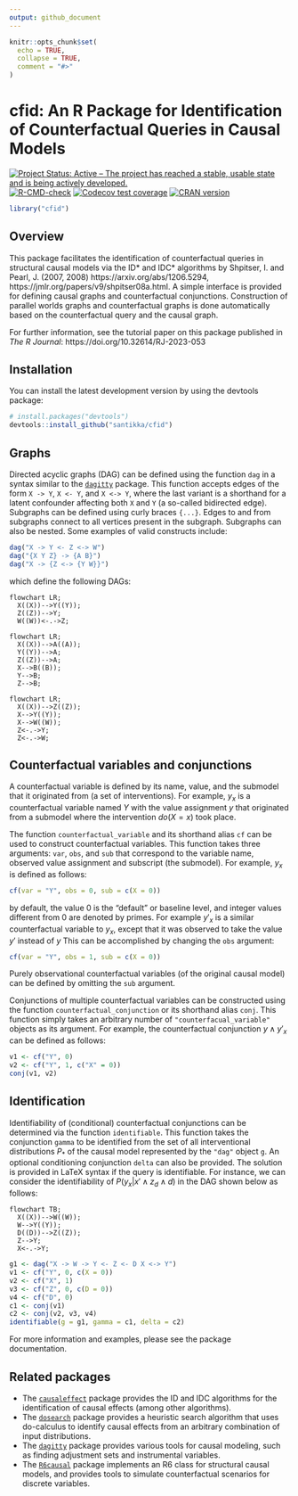 ```yaml
---
output: github_document
---
```


```r
knitr::opts_chunk$set(
  echo = TRUE,
  collapse = TRUE,
  comment = "#>"
)
```

# cfid: An R Package for Identification of Counterfactual Queries in Causal Models

<!-- badges: start -->
[![Project Status: Active – The project has reached a stable, usable state and is being actively developed.](https://www.repostatus.org/badges/latest/active.svg)](https://www.repostatus.org/#active)
[![R-CMD-check](https://github.com/santikka/cfid/workflows/R-CMD-check/badge.svg)](https://github.com/santikka/cfid/actions)
[![Codecov test coverage](https://codecov.io/gh/santikka/cfid/branch/main/graph/badge.svg)](https://app.codecov.io/gh/santikka/cfid?branch=main)
[![CRAN version](https://www.r-pkg.org/badges/version/cfid)](https://CRAN.R-project.org/package=cfid)
<!-- badges::end -->

```r
library("cfid")
```

## Overview

This package facilitates the identification of counterfactual queries in structural causal 
models via the ID* and IDC* algorithms by Shpitser, I. and Pearl, J. (2007, 2008) 
https://arxiv.org/abs/1206.5294,
https://jmlr.org/papers/v9/shpitser08a.html. A simple interface is provided for 
defining causal graphs and counterfactual conjunctions. Construction of parallel
worlds graphs and counterfactual graphs is done automatically based on the 
counterfactual query and the causal graph.

For further information, see the tutorial paper on this package published in *The R Journal*: https://doi.org/10.32614/RJ-2023-053

## Installation

You can install the latest development version by using the devtools package:
```r
# install.packages("devtools")
devtools::install_github("santikka/cfid")
```

## Graphs

Directed acyclic graphs (DAG) can be defined using the function `dag` in a syntax
similar to the [`dagitty`](https://cran.r-project.org/package=dagitty) package.
This function accepts
edges of the form `X -> Y`, `X <- Y`, and `X <-> Y`, where the last variant is 
a shorthand for a latent confounder affecting both `X` and `Y` (a so-called
bidirected edge). Subgraphs can be defined using curly braces `{...}`. Edges
to and from subgraphs connect to all vertices present in the subgraph. Subgraphs
can also be nested. Some examples of valid constructs include:
```r
dag("X -> Y <- Z <-> W")
dag("{X Y Z} -> {A B}")
dag("X -> {Z <-> {Y W}}")
```
which define the following DAGs:
```mermaid
flowchart LR;
  X((X))-->Y((Y));
  Z((Z))-->Y;
  W((W))<-.->Z;
```
```mermaid
flowchart LR;
  X((X))-->A((A));
  Y((Y))-->A;
  Z((Z))-->A;
  X-->B((B));
  Y-->B;
  Z-->B;
```
```mermaid
flowchart LR;
  X((X))-->Z((Z));
  X-->Y((Y));
  X-->W((W));
  Z<-.->Y;
  Z<-.->W;
```

## Counterfactual variables and conjunctions

A counterfactual variable is defined by its name, value, and the submodel that
it originated from (a set of interventions). For example, $y_x$ is a counterfactual
variable named $Y$ with the value assignment $y$ that originated from a submodel
where the intervention $do(X = x)$ took place.

The function `counterfactual_variable`
and its shorthand alias `cf` can be used to construct counterfactual variables.
This function takes three arguments: `var`, `obs`, and `sub` that correspond
to the variable name, observed value assignment and subscript (the submodel).
For example, $y_x$ is defined as follows:
```r
cf(var = "Y", obs = 0, sub = c(X = 0))
```
by default, the value 0 is the "default" or baseline level, and integer values
different from 0 are denoted by primes. For example $y'_x$ is a similar counterfactual
variable to $y_x$, except that it was observed to take the value $y'$ instead of $y$
This can be accomplished by changing the `obs` argument:
```r
cf(var = "Y", obs = 1, sub = c(X = 0))
```
Purely observational counterfactual variables (of the original causal model)
can be defined by omitting the `sub` argument.

Conjunctions of multiple counterfactual variables can be constructed using the
function `counterfactual_conjunction` or its shorthand alias `conj`. This
function simply takes an arbitrary number of `"counterfacual_variable"` objects
as its argument. For example, the counterfactual conjunction 
$y \wedge y'_x$ can be defined as follows:
```r
v1 <- cf("Y", 0)
v2 <- cf("Y", 1, c("X" = 0))
conj(v1, v2)
```

## Identification

Identifiability of (conditional) counterfactual conjunctions can be determined 
via the function `identifiable`. This function takes the conjunction `gamma` to 
be identified from the set of all interventional distributions $P_*$ of the causal
model represented by the `"dag"` object `g`. An optional conditioning conjunction
`delta` can also be provided. The solution is provided in LaTeX syntax if the
query is identifiable. For instance, we can consider the identifiability
of $P(y_x|x' \wedge z_d \wedge d)$ in the DAG shown below as follows:
```mermaid
flowchart TB;
  X((X))-->W((W));
  W-->Y((Y));
  D((D))-->Z((Z));
  Z-->Y;
  X<-.->Y;
```
```r
g1 <- dag("X -> W -> Y <- Z <- D X <-> Y")
v1 <- cf("Y", 0, c(X = 0))
v2 <- cf("X", 1)
v3 <- cf("Z", 0, c(D = 0))
v4 <- cf("D", 0)
c1 <- conj(v1)
c2 <- conj(v2, v3, v4)
identifiable(g = g1, gamma = c1, delta = c2)
```
For more information and examples, please see the package documentation.

## Related packages

- The [`causaleffect`](https://cran.r-project.org/package=causaleffect) 
  package provides the ID and IDC algorithms for
  the identification of causal effects (among other algorithms).
- The [`dosearch`](https://cran.r-project.org/package=dosearch) 
  package provides a heuristic search algorithm that uses
  do-calculus to identify causal effects from an arbitrary combination of
  input distributions.
- The [`dagitty`](https://cran.r-project.org/package=dagitty) 
  package provides various tools for causal modeling, such as finding 
  adjustment sets and instrumental variables.
- The [`R6causal`](https://cran.r-project.org/package=R6causal)
  package implements an R6 class for structural causal models, and provides
  tools to simulate counterfactual scenarios for discrete variables.
